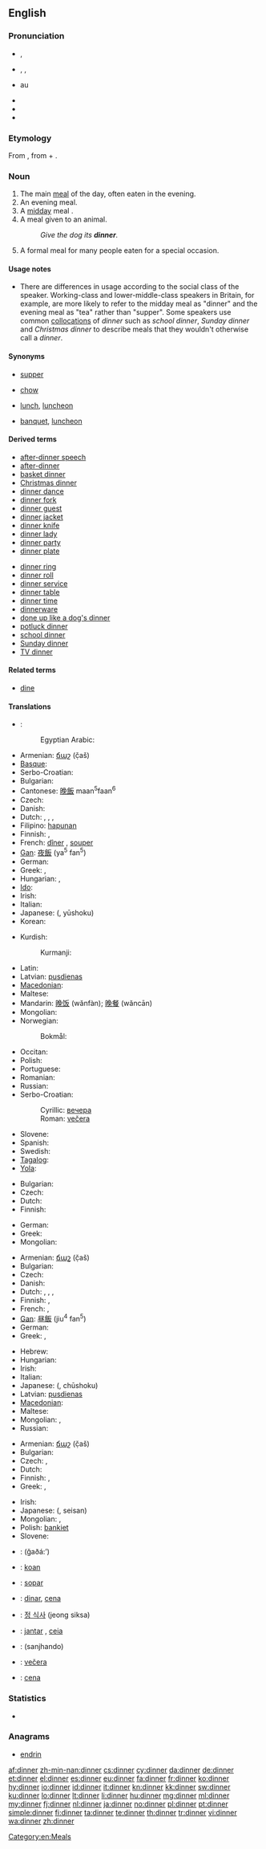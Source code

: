 {{wikipedia|Dinner}}
==English==

===Pronunciation===
* {{a|UK}} {{IPA|/ˈdɪnə(ɹ)/}}, {{X-SAMPA|/"dIn@/}}
* {{a|US}} {{enPR|dĭnʹər}}, {{IPA|/ˈdɪnɚ/}}, {{X-SAMPA|/"dIn@`}}
* {{audio|en-us-dinner.ogg|Audio (US)}}au
* {{audio|En-uk-dinner.ogg|Audio (UK)}}
* {{rhymes|ɪnə(ɹ)}}
* {{hyphenation|din|ner}}

===Etymology===
From {{etyl|fro}} {{term|disner||lang=fro|lunch, but originally breakfast}}, from {{etyl|la}} {{term|dis-||lang=la}} + {{term|ieiuno|iēiūnō|lang=la|to break the fast}}.

===Noun===
{{en-noun|s|-}}

# The main [[meal]] of the day, often eaten in the evening.
# An evening meal.
# A [[midday]] meal {{qualifier|in a context in which the evening meal is called [[supper]] or [[tea]]}}.
# A meal given to an animal.
#: ''Give the dog its '''dinner'''.''
# A formal meal for many people eaten for a special occasion.

====Usage notes====
* There are differences in usage according to the social class of the speaker. Working-class and lower-middle-class speakers in Britain, for example, are more likely to refer to the midday meal as "dinner" and the evening meal as "tea" rather than "supper". Some speakers use common [[collocation]]s of ''dinner'' such as ''school dinner'', ''Sunday dinner'' and ''Christmas dinner'' to describe meals that they wouldn't otherwise call a ''dinner''.

====Synonyms====
* {{sense|main meal of the day, often eaten in the evening}} [[supper]]
* {{sense|meal given to an animal}} [[chow]]
* {{sense|midday meal}} [[lunch]], [[luncheon]]
* {{sense|formal meal for many people eaten at a special occasion}} [[banquet]], [[luncheon]]

====Derived terms====
{{rel-top|Terms derived from ''dinner''}}
* [[after-dinner speech]]
* [[after-dinner]]
* [[basket dinner]]
* [[Christmas dinner]]
* [[dinner dance]]
* [[dinner fork]]
* [[dinner guest]]
* [[dinner jacket]]
* [[dinner knife]]
* [[dinner lady]]
* [[dinner party]]
* [[dinner plate]]
{{rel-mid}}
* [[dinner ring]]
* [[dinner roll]]
* [[dinner service]]
* [[dinner table]]
* [[dinner time]]
* [[dinnerware]]
* [[done up like a dog's dinner]]
* [[potluck dinner]]
* [[school dinner]]
* [[Sunday dinner]]
* [[TV dinner]]
{{rel-bottom}}

====Related terms====
* [[dine]]

====Translations====
{{rfc-tsort|duplicate language: Serbo-Croatian}}
{{trans-top|main meal of the day}}
* {{ttbc|ar}}: {{rfc-tbot}}{{t-|ar|عشاء|tr=3ashaa'|alt=عَشاء}}
*: Egyptian Arabic: {{rfc-tbot}}{{tø|arz|عشاء|tr=3ashaa'|sc=Arab}}
* Armenian: [[ճաշ]] (č̣aš)
* [[Basque]]: {{t+|eu|afari|xs=Basque}}
* Serbo-Croatian: {{t|sh|večera|f}}
* Bulgarian: {{t+|bg|вечеря|f}}
* Cantonese: [[晚飯]] maan<sup>5</sup>faan<sup>6</sup>
* Czech: {{t+|cs|oběd|m}}
* Danish: {{t+|da|middag}}
* Dutch: {{t+|nl|avondeten|n}}, {{t-|nl|avondmaaltijd|m}}, {{t+|nl|avondmaal|n}}, {{t+|nl|eten|n}}
* Filipino: [[hapunan]]
* Finnish: {{t-|fi|päivällinen}}, {{t+|fi|illallinen}}
* French: [[dîner]] {{m}}, [[souper]] {{m}} {{qualifier|Belgium|Cajun|Swiss and Canadian French -in Belgium, Louisiana, Romandy and Quebec, "dîner" means "lunch"}}
* [[Gan]]: [[夜飯]] (ya<sup>5</sup> fan<sup>5</sup>)
* German: {{t-|de|Hauptmahlzeit|f}}
* Greek: {{t+|el|φαγητό|n|tr=fagitó}}, {{t-|el|κύριο γεύμα|n|tr=kýrio gévma}}
* Hungarian: {{t+|hu|vacsora}} {{qualifier|eaten in the evening}}, {{t+|hu|ebéd}} {{qualifier|in Hungary the midday meal is the main meal}}
* [[Ido]]: {{t+|io|dineo|xs=Ido}}
* Irish: {{t-|ga|dinnéar|m|xs=Irish}}
* Italian: {{t+|it|cena|f}}
* Japanese: {{Jpan|[[夕食]]}} ({{Jpan|[[ゆうしょく]]}}, yūshoku)
* Korean: {{t+|ko|저녁|tr=jeonyeog|sc=Kore}}
{{trans-mid}}
* Kurdish:
*: Kurmanji: {{t|ku|şîv|f}}
* Latin: {{t+|la|cena|f|alt=cēna}}
* Latvian: [[pusdienas]] {{f|p}}
* [[Macedonian]]: {{t-|mk|вечера|f|tr=véčera}}
* Maltese: {{t-|mt|ċena|f|xs=Maltese}}
* Mandarin: [[晚饭]] (wănfàn); [[晚餐]] (wăncān)
* Mongolian: {{t-|mn|оройн хоол|tr=orojn hool|sc=Cyrl|xs=Mongolian}}
* Norwegian:
*: Bokmål: {{t+|no|middag}}
* Occitan: {{t+|oc|sopar|m|xs=Occitan}}
* Polish: {{t+|pl|obiad|m}}
* Portuguese: {{t+|pt|jantar}}
* Romanian: {{t-|ro|cină}}
* Russian: {{t+|ru|ужин|m|tr=úžin}}
* Serbo-Croatian:
*: Cyrillic: [[вечера#Serbo-Croatian|вечера]] {{f}}
*: Roman: [[večera#Serbo-Croatian|večera]] {{f}}
* Slovene: {{t+|sl|večerja|f}}
* Spanish: {{t+|es|cena|f}}
* Swedish: {{t+|sv|middag|c}}
* [[Tagalog]]: {{t-|tl|hapunan|xs=Tagalog}}
* [[Yola]]: {{tø|yol|dineare}}
{{trans-bottom}}

{{trans-top|a meal given to an animal}}
* Bulgarian: {{t+|bg|хранене|n}}
* Czech: {{t-|cs|žrádlo|n}}
* Dutch: {{t+|nl|voer}}
* Finnish: {{t+|fi|ruoka}}
{{trans-mid}}
* German: {{t+|de|Futter|n}}
* Greek: {{t+|el|τροφή|f|tr=trofí}}
* Mongolian: {{t-|mn|амьтны хоол|tr=am'tny hool|sc=Cyrl|xs=Mongolian}}
{{trans-bottom}}

{{trans-top|midday meal}}
* Armenian: [[ճաշ]] (č̣aš)
* Bulgarian: {{t+|bg|обед|m}}
* Czech: {{t+|cs|oběd|m}}
* Danish: {{t+|da|middag}}
* Dutch: {{t+|nl|middageten|n}}, {{t-|nl|middagmaaltijd|m}}, {{t-|nl|middagmaal|n}}, {{t+|nl|lunch|m}}
* Finnish: {{t+|fi|lounas}}, {{t-|fi|päivällinen}}
* French: {{t+|fr|déjeuner|m}}, {{t+|fr|dîner}} {{qualifier|Belgium, Cajun, Swiss, Canadian, Louisiana and Romandy French}}
* [[Gan]]: [[昼飯]] (jiu<sup>4</sup> fan<sup>5</sup>)
* German: {{t+|de|Mittagessen|n}}
* Greek: {{t+|el|γεύμα|n|tr=gévma}}, {{t+|el|μεσημεριανό|n|tr=mesimerianó}}
{{trans-mid}}
* Hebrew: {{t-|he|ארוחת-ערב|tr=arukhát érev}}
* Hungarian: {{t+|hu|ebéd}}
* Irish: {{t-|ga|dinnéar|m|xs=Irish}}
* Italian: {{t+|it|pranzo|m}}
* Japanese: {{Jpan|[[昼食]]}} ({{Jpan|[[ちゅうしょく]]}}, chūshoku)
* Latvian: [[pusdienas]] {{f|p}}
* [[Macedonian]]: {{t-|mk|ручек|m|tr=rúček}}
* Maltese: {{t-|mt|pranzu|m|xs=Maltese}}
* Mongolian: {{t-|mn|өдрийн хоол|tr=ôdrijn hool|sc=Cyrl|xs=Mongolian}}, {{t-|mn|үдийн хоол|tr=ùdijn hool|sc=Cyrl|xs=Mongolian}}
* Russian: {{t+|ru|обед|m|tr=ob'éd}}
{{trans-bottom}}

{{trans-top|a formal meal}}
* Armenian: [[ճաշ]] (č̣aš)
* Bulgarian: {{t+|bg|банкет|m}}
* Czech: {{t+|cs|oběd|m}}, {{t+|cs|večeře|f}}
* Dutch: {{t-|nl|dinee|n}}
* Finnish: {{t+|fi|illallinen}}, {{t-|fi|päivällinen}}
* Greek: {{qualifier|taking place in noon}} {{t+|el|γεύμα|n|tr=gévma}}, {{qualifier|taking place in late afternoon}} {{t+|el|δείπνο|n|tr=deípno}}
{{trans-mid}}
* Irish: {{t-|ga|dinnéar|m|xs=Irish}}
* Japanese: {{Jpan|[[正餐]]}} ({{Jpan|[[せいさん]]}}, seisan)
* Mongolian: {{t-|mn|цайллага|tr=cajllaga|sc=Cyrl|xs=Mongolian}}, {{t-|mn|дайллага|tr=dajllaga|sc=Cyrl|xs=Mongolian}}
* Polish: [[bankiet]] {{m}}
* Slovene: {{t+|sl|večerja|f}}
{{trans-bottom}}

{{checktrans-top}}
* {{ttbc|ar}}: {{Arab|[[غذاء]]}} (ğaðá:’)
* {{ttbc|br}}: [[koan]] {{f}}
* {{ttbc|ca}}: [[sopar]] {{m}}
* {{ttbc|ia}}: [[dinar]], [[cena]]
* {{ttbc|ko}}: [[정 식사]] (jeong siksa)
* {{ttbc|pt}}: [[jantar]] {{m}}, [[ceia]] {{f}}
* {{ttbc|sd}}: {{sd-Arab|[[سانجھاندو]]}} (sanjhando) {{m}}
* {{ttbc|sk}}: [[večera#Slovak|večera]] {{f}}
* {{ttbc|es}}: [[cena#Spanish|cena]] {{f}}
{{trans-bottom}}

===Statistics===
* {{rank|sit|considerable|private|768|dinner|command|etc.|broke}}

===Anagrams===
* [[endrin#English|endrin]]

[[Category:en:Meals]]

[[af:dinner]]
[[zh-min-nan:dinner]]
[[cs:dinner]]
[[cy:dinner]]
[[da:dinner]]
[[de:dinner]]
[[et:dinner]]
[[el:dinner]]
[[es:dinner]]
[[eu:dinner]]
[[fa:dinner]]
[[fr:dinner]]
[[ko:dinner]]
[[hy:dinner]]
[[io:dinner]]
[[id:dinner]]
[[it:dinner]]
[[kn:dinner]]
[[kk:dinner]]
[[sw:dinner]]
[[ku:dinner]]
[[lo:dinner]]
[[lt:dinner]]
[[li:dinner]]
[[hu:dinner]]
[[mg:dinner]]
[[ml:dinner]]
[[my:dinner]]
[[fj:dinner]]
[[nl:dinner]]
[[ja:dinner]]
[[no:dinner]]
[[pl:dinner]]
[[pt:dinner]]
[[simple:dinner]]
[[fi:dinner]]
[[ta:dinner]]
[[te:dinner]]
[[th:dinner]]
[[tr:dinner]]
[[vi:dinner]]
[[wa:dinner]]
[[zh:dinner]]